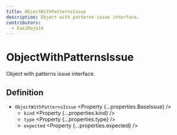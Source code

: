 ```yaml
---
title: ObjectWithPatternsIssue
description: Object with patterns issue interface.
contributors:
  - EskiMojo14
---
```



# ObjectWithPatternsIssue

Object with patterns issue interface.

## Definition

- `ObjectWithPatternsIssue` <Property {...properties.BaseIssue} />
  - `kind` <Property {...properties.kind} />
  - `type` <Property {...properties.type} />
  - `expected` <Property {...properties.expected} />
